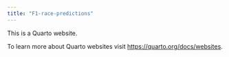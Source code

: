 ```yaml
---
title: "F1-race-predictions"
---
```


This is a Quarto website.

To learn more about Quarto websites visit <https://quarto.org/docs/websites>.
